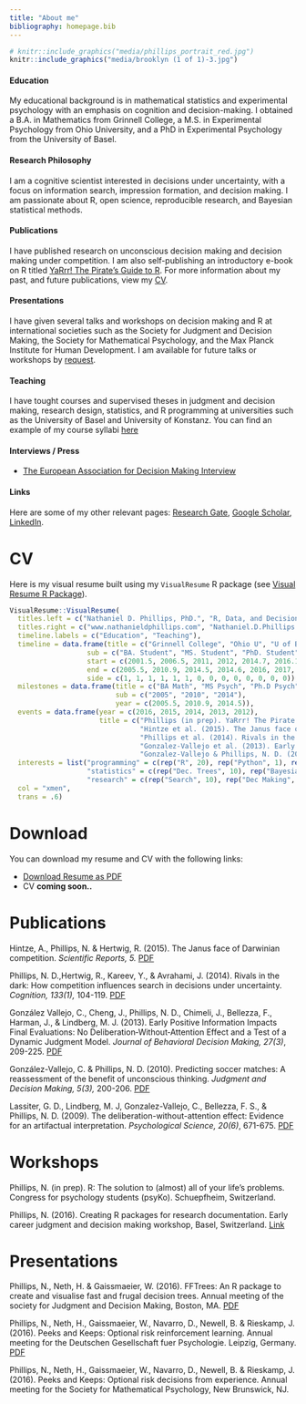 ```yaml
---
title: "About me"
bibliography: homepage.bib
---
```


```r
# knitr::include_graphics("media/phillips_portrait_red.jpg")
knitr::include_graphics("media/brooklyn (1 of 1)-3.jpg")
```

#### Education

My educational background is in mathematical statistics and experimental psychology with an emphasis on cognition and decision-making. I obtained a B.A. in Mathematics from Grinnell College, a M.S. in Experimental Psychology from Ohio University, and a PhD in Experimental Psychology from the University of Basel.

#### Research Philosophy

I am a cognitive scientist interested in decisions under uncertainty, with a focus on information search, impression formation, and decision making. I am passionate about R, open science, reproducible research, and Bayesian statistical methods.

#### Publications

I have published research on unconscious decision making and decision making under competition. I am also self-publishing an introductory e-book on R titled [YaRrr! The Pirate's Guide to R](piratesguide.html). For more information about my past, and future publications, view my [CV](cv.html).

#### Presentations 

I have given several talks and workshops on decision making and R at international societies such as the Society for Judgment and Decision Making, the Society for Mathematical Psychology, and the Max Planck Institute for Human Development. I am available for future talks or workshops by <a href="mailto:nathaniel.d.phillips.is@gmail.com" target="_top">request</a>.

#### Teaching

I have tought courses and supervised theses in judgment and decision making, research design, statistics, and R programming at universities such as the University of Basel and University of Konstanz. You can find an example of my course syllabi [here](http://www.rpubs.com/YaRrr/syllabus_Winter2016)


#### Interviews / Press

- [The European Association for Decision Making Interview](http://eadm.eu/the-eadm-interview/nathaniel-philips/)


#### Links

Here are some of my other relevant pages: [Research Gate](https://www.researchgate.net/profile/Nathaniel_Phillips2), [Google Scholar](http://scholar.google.com/citations?user=S-OOdSIAAAAJ), [LinkedIn](https://www.linkedin.com/in/nathanieldphillips).


# CV

Here is my visual resume built using my `VisualResume` R package (see [Visual Resume R Package](VisualResume.html)).

```r
VisualResume::VisualResume(
  titles.left = c("Nathaniel D. Phillips, PhD.", "R, Data, and Decision Science", "*Built with love in R using the InfoResume package (www.ndphillips.github.io/VisualResume.html)"),
  titles.right = c("www.nathanieldphillips.com", "Nathaniel.D.Phillips.is@gmail.com", "Full Resume Link: www.ndphillips.github.io/cv.html"),
  timeline.labels = c("Education", "Teaching"),
  timeline = data.frame(title = c("Grinnell College", "Ohio U", "U of Basel", "MPIB", "U of Konstanz", "U of Basel", "Musician's Friend", "Statistics", "Research Methods", "Information Search", "R", "R", "R", "R"),
                   sub = c("BA. Student", "MS. Student", "PhD. Student", "PhD. Researcher", "PostDoc", "PostDoc", "Statistician", "OhioU", "OhioU", "Konstanz", "Konstanz", "Konstanz", "Basel", "Basel"),
                   start = c(2001.5, 2006.5, 2011, 2012, 2014.7, 2016.1, 2005.5, 2009.5, 2010, 2014.8, 2014.8, 2015.4, 2016.1, 2016.7),
                   end = c(2005.5, 2010.9, 2014.5, 2014.6, 2016, 2017, 2006.5, 2010, 2011, 2015.3, 2015.3, 2015.9, 2016.6, 2017),
                   side = c(1, 1, 1, 1, 1, 1, 0, 0, 0, 0, 0, 0, 0, 0)),
  milestones = data.frame(title = c("BA Math", "MS Psych", "Ph.D Psych"),
                          sub = c("2005", "2010", "2014"),
                          year = c(2005.5, 2010.9, 2014.5)),
  events = data.frame(year = c(2016, 2015, 2014, 2013, 2012),
                      title = c("Phillips (in prep). YaRrr! The Pirate's Guide to R.\nSelf-published e-book.",
                                "Hintze et al. (2015). The Janus face of Darwinian competition.\nScientific Reports, 5.",
                                "Phillips et al. (2014). Rivals in the Dark: How competition influences [...].\nCognition, 113(1), 104-119.",
                                "Gonzalez-Vallejo et al. (2013). Early positive information impacts final [...].\nJournal of Behavioral Decision Making, 27.",
                                "Gonzalez-Vallejo & Phillips, N. D. (2012). Predicting soccer matches [...].\nJudgment and Decision Making. 5(3). 200-206.")),
  interests = list("programming" = c(rep("R", 20), rep("Python", 1), rep("JavaScript", 2), rep("STAN", 5)),
                   "statistics" = c(rep("Dec. Trees", 10), rep("Bayesian", 5), rep("Regression", 3)),
                   "research" = c(rep("Search", 10), rep("Dec Making", 5), rep("Competition", 3), rep("Learning", 8))),
  col = "xmen",
  trans = .6)
```


# Download

You can download my resume and CV with the following links:

- <a href="resume.pdf#" class="download" title="Download resume as PDF">Download Resume as PDF</a>
- CV **coming soon..**

# Publications

Hintze, A., Phillips, N. &amp; Hertwig, R. (2015). The Janus face of Darwinian competition. <em>Scientific Reports, 5. </em><a href="http://ndphillips.github.io/media/hintze2015janus.pdf">PDF</a>

Phillips, N. D.,Hertwig, R., Kareev, Y., &amp; Avrahami, J. (2014). Rivals in the dark: How competition influences search in decisions under uncertainty. <i>Cognition, 133(1), </i>104-119. <a href="http://ndphillips.github.io/media/phillips2014rivals.pdf">PDF</a>

González Vallejo, C., Cheng, J., Phillips, N. D., Chimeli, J., Bellezza, F., Harman, J., & Lindberg, M. J. (2013). Early Positive Information Impacts Final Evaluations: No Deliberation‐Without‐Attention Effect and a Test of a Dynamic Judgment Model. <i>Journal of Behavioral Decision Making, 27(3)</i>, 209-225. <a href="http://ndphillips.github.io/media/gonzalez2013early.pdf">PDF</a>

González-Vallejo, C. &amp; Phillips, N. D. (2010). Predicting soccer matches: A reassessment of the benefit of unconscious thinking. <i>Judgment and Decision Making, 5(3), </i>200-206.  <a href="http://ndphillips.github.io/media/gonzalez2010soccer.pdf">PDF</a>

Lassiter, G. D., Lindberg, M. J, Gonzalez-Vallejo, C., Bellezza, F. S., & Phillips, N. D. (2009). The deliberation-without-attention effect: Evidence for an artifactual interpretation. <i>Psychological Science, 20(6)</i>, 671-675. <a href="http://ndphillips/github.io/media/lassiter2009deliberation.pdf">PDF</a>

# Workshops


Phillips, N. (in prep). R: The solution to (almost) all of your life's problems. Congress for psychology students (psyKo). Schuepfheim, Switzerland.

Phillips, N. (2016). Creating R packages for research documentation. Early career judgment and decision making workshop, Basel, Switzerland. <a href="http://www.rpubs.com/ndphillips/rpackagescience">Link</a>

# Presentations

Phillips, N., Neth, H. & Gaissmaeier, W. (2016). FFTrees: An R package to create and visualise fast and frugal decision trees. Annual meeting of the society for Judgment and Decision Making, Boston, MA. <a href="http://ndphillips.github.io/media/phillips2016BostonFFTrees.pdf">PDF</a>

Phillips, N., Neth, H., Gaissmaeier, W., Navarro, D., Newell, B. & Rieskamp, J. (2016). Peeks and Keeps: Optional risk reinforcement learning. Annual meeting for the Deutschen Gesellschaft fuer Psychologie. Leipzig, Germany. <a href="http://ndphillips.github.io/media/phillips2016Leipzigpak.pdf">PDF</a>

Phillips, N., Neth, H., Gaissmaeier, W., Navarro, D., Newell, B. & Rieskamp, J. (2016). Peeks and Keeps: Optional risk decisions from experience. Annual meeting for the Society for Mathematical Psychology, New Brunswick, NJ.


